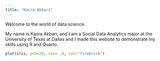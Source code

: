 ---
title: "Kasra Akbari"
---

Welcome to the world of data science.

My name is Kasra Akbari, and I am a Social Data Analytics major at the University of Texas at Dallas and I made this website to demonstrate my skills using R and Quarto.

```{r}
plot(iris, pch=20, cex= .8, col="firebrick")
```
